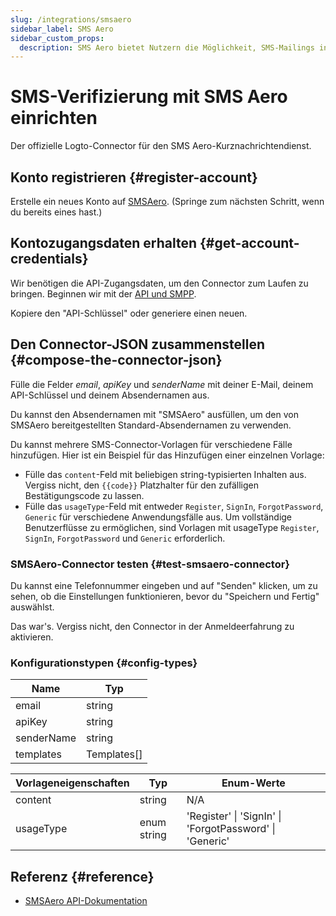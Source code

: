 ```yaml
---
slug: /integrations/smsaero
sidebar_label: SMS Aero
sidebar_custom_props:
  description: SMS Aero bietet Nutzern die Möglichkeit, SMS-Mailings in 5 Minuten ohne Vertragsansicht zu nutzen. Entwicklern wird eine praktische API mit zugänglichen Klassen und 24x7-Chat-Support angeboten.
---
```



# SMS-Verifizierung mit SMS Aero einrichten

Der offizielle Logto-Connector für den SMS Aero-Kurznachrichtendienst.

<GuideTip />

## Konto registrieren \{#register-account}

Erstelle ein neues Konto auf [SMSAero](https://smsaero.ru/). (Springe zum nächsten Schritt, wenn du bereits eines hast.)

## Kontozugangsdaten erhalten \{#get-account-credentials}

Wir benötigen die API-Zugangsdaten, um den Connector zum Laufen zu bringen. Beginnen wir mit
der [API und SMPP](https://smsaero.ru/cabinet/settings/apikey/).

Kopiere den "API-Schlüssel" oder generiere einen neuen.

## Den Connector-JSON zusammenstellen \{#compose-the-connector-json}

Fülle die Felder _email_, _apiKey_ und _senderName_ mit deiner E-Mail, deinem API-Schlüssel und deinem Absendernamen aus.

Du kannst den Absendernamen mit "SMSAero" ausfüllen, um den von SMSAero bereitgestellten Standard-Absendernamen zu verwenden.

Du kannst mehrere SMS-Connector-Vorlagen für verschiedene Fälle hinzufügen. Hier ist ein Beispiel für das Hinzufügen einer einzelnen Vorlage:

- Fülle das `content`-Feld mit beliebigen string-typisierten Inhalten aus. Vergiss nicht, den `{{code}}` Platzhalter für
  den zufälligen Bestätigungscode zu lassen.
- Fülle das `usageType`-Feld mit entweder `Register`, `SignIn`, `ForgotPassword`, `Generic` für verschiedene Anwendungsfälle aus.
  Um vollständige Benutzerflüsse zu ermöglichen, sind Vorlagen mit usageType `Register`, `SignIn`, `ForgotPassword` und `Generic`
  erforderlich.

### SMSAero-Connector testen \{#test-smsaero-connector}

Du kannst eine Telefonnummer eingeben und auf "Senden" klicken, um zu sehen, ob die Einstellungen funktionieren, bevor du "Speichern und Fertig" auswählst.

Das war's. Vergiss nicht, den <MainSiteUrl href="/connectors/sms-connectors/#enable-phone-number-sign-up-or-sign-in">Connector in der Anmeldeerfahrung zu aktivieren</MainSiteUrl>.

### Konfigurationstypen \{#config-types}

| Name       | Typ         |
| ---------- | ----------- |
| email      | string      |
| apiKey     | string      |
| senderName | string      |
| templates  | Templates[] |

| Vorlageneigenschaften | Typ         | Enum-Werte                                              |
| --------------------- | ----------- | ------------------------------------------------------- |
| content               | string      | N/A                                                     |
| usageType             | enum string | 'Register' \| 'SignIn' \| 'ForgotPassword' \| 'Generic' |

## Referenz \{#reference}

- [SMSAero API-Dokumentation](https://smsaero.ru/integration/documentation/api/)
